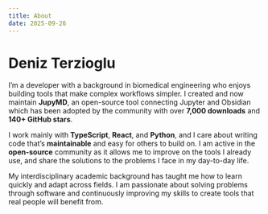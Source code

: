 ```yaml
---
title: About
date: 2025-09-26
---
```


# Deniz Terzioglu

I’m a developer with a background in biomedical engineering who enjoys building tools that make complex workflows simpler. I created and now maintain **JupyMD**, an open-source tool connecting Jupyter and Obsidian which has been adopted by the community with over **7,000 downloads** and **140+ GitHub stars**.

I work mainly with **TypeScript**, **React**, and **Python**, and I care about writing code that’s **maintainable** and easy for others to build on. I am active in the **open-source** community as it allows me to improve on the tools I already use, and share the solutions to the problems I face in my day-to-day life.

My interdisciplinary academic background has taught me how to learn quickly and adapt across fields. I am passionate about solving problems through software and continuously improving my skills to create tools that real people will benefit from.
